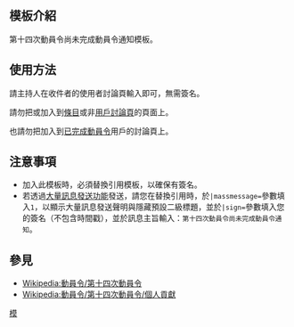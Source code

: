 <includeonly><!-- 在這裡加入模板的保護標識 --></includeonly><noinclude>{{Documentation subpage}}</noinclude>
<!-- 在本行下編輯模板說明 -->
== 模板介紹 ==
第十四次動員令尚未完成動員令通知模板。

== 使用方法 ==

請主持人在收件者的使用者討論頁輸入{{tls|DC14/notpass}}即可，無需簽名。

請勿把{{tls|DC14/notpass}}或{{tl|DC14/notpass}}加入到[[Wikipedia:什麼是條目|條目]]或非[[Wikipedia:用戶頁#我的用户对话页上可以放些什么内容？|用戶討論頁]]的頁面上。

也請勿把{{tls|DC14/notpass}}加入到[[:Category:第十四次動員令已完成動員令者|已完成動員令]]用戶的討論頁上。

== 注意事項 ==
* 加入此模板時，必須替換引用模板，以確保有簽名。
* 若透過[[WP:MMS|大量訊息發送功能]]發送，請您在替換引用時，於<code>|massmessage=</code>參數填入<code>1</code>，以顯示大量訊息發送聲明與隱藏預設二級標題，並於<code>|sign=</code>參數填入您的簽名（不包含時間戳），並於訊息主旨輸入：<code>第十四次動員令尚未完成動員令通知</code>。

== 參見 ==
* [[Wikipedia:動員令/第十四次動員令]]
* [[Wikipedia:動員令/第十四次動員令/個人貢獻]]

<includeonly>
<!-- 本行下加入模板的分類 -->
[[Category:第十四次動員令|模]]
</includeonly>